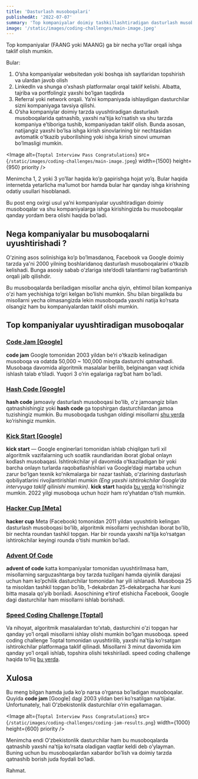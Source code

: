 ```yaml
---
title: 'Dasturlash musoboqalari'
publishedAt: '2022-07-07'
summary: 'Top kompaniyalar doimiy tashkillashtiradigan dasturlash musoboqalari'
image: '/static/images/coding-challenges/main-image.jpeg'
---
```


Top kompaniyalar (FAANG yoki MAANG) ga bir necha yo’llar orqali ishga taklif olish mumkin.

Bular:

1. O’sha kompaniyalar websitedan yoki boshqa ish saytlaridan topshirish va ulardan javob olish
2. LinkedIn va shunga o’xshash platformalar orqal taklif kelishi. Albatta, tajriba va portfolingiz yaxshi bo’lgan taqdirda
3. Referral yoki network orqali. Ya’ni kompaniyada ishlaydigan dasturchilar sizni kompaniyaga tavsiya qilishi.
4. O’sha kompaniylar doimiy tarzda uyushtiradigan dasturlash musoboqalarida qatnashib, yaxshi na’tija ko’rsatish va shu tarzda kompaniya e’tiboriga tushib, kompaniyadan taklif olish. Bunda asosan, natijangiz yaxshi bo’lsa ishga kirish sinovlarining bir nechtasidan avtomatik o’tkazib yuborilishing yoki ishga kirish sinovi umuman bo’lmasligi mumkin.

<Image
  alt={`Toptal Interview Pass Congratulations`}
  src={`/static/images/coding-challenges/main-image.jpeg`}
  width={1500}
  height={950}
  priority
/>

Menimcha 1, 2 yoki 3 yo’llar haqida ko’p gapirishga hojat yo’q. Bular haqida internetda yetarlicha ma’lumot bor hamda bular har qanday ishga kirishning odatiy usullari hisoblanadi.

Bu post eng oxirgi usul ya’ni kompaniyalar uyushtiradigan doimiy musoboqalar va shu kompaniyalarga ishga kirishingizda bu musoboqalar qanday yordam bera olishi haqida bo’ladi.

## Nega kompaniyalar bu musoboqalarni uyushtirishadi ?

O’zining asos solinishiga ko’p bo’lmasdanoq, Facebook va Google doimiy tarzda ya'ni 2000 yilning boshlaridanoq dasturlash musoboqalarini o’tkazib kelishadi. Bunga asosiy sabab o’zlariga iste’dodli talantlarni rag’batlantirish orqali jalb qilishdir.

Bu musoboqalarda beriladigan misollar ancha qiyin, ehtimol bilan kompaniya o’zi ham yechishiga to’gri kelgan bo’lishi mumkin. Shu bilan birgalikda bu misollarni yecha olmasangizda lekin musoboqada yaxshi natija ko’rsata olsangiz ham bu kompaniyalardan taklif olishi mumkin.

## Top kompaniyalar uyushtiradigan musoboqalar

### [Code Jam [Google]](https://codingcompetitions.withgoogle.com/codejam)

**code jam** Google tomonidan 2003 yildan be’ri o’tkazib kelinadigan musoboqa va odatda 50,000 ~ 100,000 mingta dasturchi qatnashadi. Musobaqa davomida algoritmik masalalar berilib, belginangan vaqt ichida ishlash talab e’tiladi. Yuqori 3 o’rin egalariga rag’bat ham bo’ladi.

### [Hash Code [Google]](https://codingcompetitions.withgoogle.com/hashcode)

**hash code** jamoaviy dasturlash musoboqasi bo’lib, o’z jamoangiz bilan qatnashishingiz yoki **hash code** ga topshirgan dasturchilardan jamoa tuzishingiz mumkin. Bu musoboqada tushgan oldingi misollarni [shu yerda](https://codingcompetitions.withgoogle.com/hashcode/archive) ko’rishingiz mumkin.

### [Kick Start [Google]](https://codingcompetitions.withgoogle.com/kickstart)

**kick start** — Google enginerlari tomonidan ishlab chiqilgan turli xil algoritmik vazifalarning uch soatlik raundlaridan iborat global onlayn kodlash musobaqasi. Ishtirokchilar yil davomida oʻtkaziladigan bir yoki barcha onlayn turlarda raqobatlashishlari va Google’dagi martaba uchun zarur boʻlgan texnik koʻnikmalarga bir nazar tashlab, oʻzlarining dasturlash qobiliyatlarini rivojlantirishlari mumkin _(Eng yaxshi ishtirokchilar Google’da intervyuga taklif qilinishi mumkin)_. **kick start** haqida [bu yerda](https://www.youtube.com/watch?v=cMHY4UouGCk&list=PLllx_3tLoo4csmLveWHpjcRTXVMCcvvmc&index=9) ko’rishingiz mumkin. 2022 yilgi musoboqa uchun hozir ham ro’yhatdan o’tish mumkin.

### [Hacker Cup [Meta]](https://www.facebook.com/codingcompetitions/hacker-cup)

**hacker cup** Meta (Facebook) tomonidan 2011 yildan uyushtirib kelingan dasturlash musoboqasi bo’lib, algoritmik misollarni yechishdan iborat bo’lib, bir nechta roundan tashkil topgan. Har bir rounda yaxshi na’tija ko’rsatgan ishtirokchilar keyingi rounda o’tishi mumkin bo’ladi.

### [Advent Of Code](https://adventofcode.com/)

**advent of code** katta kompaniyalar tomonidan uyushtirilmasa ham, misollarning sarguzashtarga boy tarzda tuzilgani hamda qiyinlik darajasi uchun ham ko’pchilik dasturchilar tomonidan har yili ishlanadi. Musoboqa 25 ta misoldan tashkil topgan bo’lib, 1-dekabrdan 25-dekabrgacha har kuni bitta masala qo’yib boriladi. Asoschining e’tirof etishicha Facebook, Google dagi dasturchilar ham misollarni ishlab borishadi.

### [Speed Coding Challenge [Toptal]](https://speedcoding.toptal.com/leaderboard?ch=collision-2022)

Va nihoyat, algoritmik masalalardan to’xtab, dasturchini o’zi topgan har qanday yo’l orqali misollarni ishlay olishi mumkin bo’lgan musoboqa. speed coding challenge Toptal tomonidan uyushtirilib, yaxshi na’tija ko’rsatgan ishtirokchilar platformaga taklif qilinadi. Misollarni 3 minut davomida kim qanday yo’l orqali ishlab, topshira olishi tekshiriladi. speed coding challenge haqida to’liq [bu yerda](https://www.atabekov.com/blog/toptal-speed-coding-challenge-2021).

## Xulosa

Bu meng bilgan hamda juda ko’p narsa o’rgansa bo’ladigan musoboqalar. Quyida **code jam** [Google] dagi 2003 yildan beri ko’rsatilgan na’tijalar. Unfortunately, hali O’zbekistonlik dasturchilar o’rin egallamagan.

<Image
  alt={`Toptal Interview Pass Congratulations`}
  src={`/static/images/coding-challenges/coding-jam-results.png`}
  width={1000}
  height={600}
  priority
/>

Menimcha endi O’zbekistonlik dasturchilar ham bu musoboqalarda qatnashib yaxshi na’tija ko’rsata oladigan vaqtlar keldi deb o’ylayman. Buning uchun bu musoboqalardan xabardor bo’lish va doimiy tarzda qatnashib borish juda foydali bo’ladi.

Rahmat.
